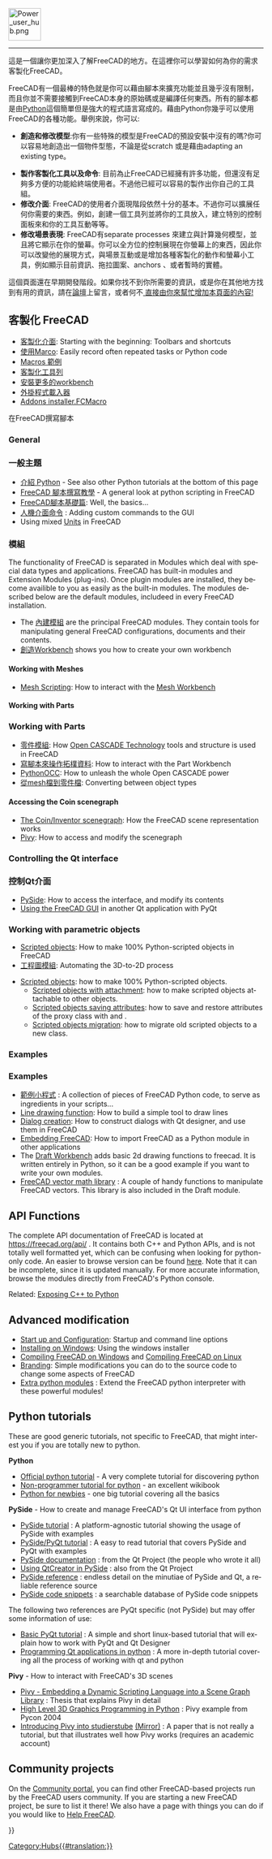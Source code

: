 <languages/>
{{TOCright}}
[[Image:Power_user_hub.png|64px]]
----

<div class="mw-translate-fuzzy">
這是一個讓你更加深入了解FreeCAD的地方。在這裡你可以學習如何為你的需求客製化FreeCAD。
</div>

<div class="mw-translate-fuzzy">
FreeCAD有一個最棒的特色就是你可以藉由腳本來擴充功能並且幾乎沒有限制，而且你並不需要接觸到FreeCAD本身的原始碼或是編譯任何東西。所有的腳本都是由[http://en.wikipedia.org/wiki/Python_(programming_language) Python]這個簡單但是強大的程式語言寫成的。藉由Python你幾乎可以使用FreeCAD的各種功能。舉例來說，你可以:
* '''創造和修改模型''':你有一些特殊的模型是FreeCAD的預設安裝中沒有的嗎?你可以容易地創造出一個物件型態，不論是從scratch 或是藉由adapting an existing type。

* '''製作客製化工具以及命令''': 目前為止FreeCAD已經擁有許多功能，但還沒有足夠多方便的功能給終端使用者。不過他已經可以容易的製作出你自己的工具組。
* '''修改介面''': FreeCAD的使用者介面現階段依然十分的基本。不過你可以擴展任何你需要的東西。例如，創建一個工具列並將你的工具放入，建立特別的控制面板來和你的工具互動等等。 
*'''修改場景表現''': FreeCAD有separate processes 來建立與計算幾何模型，並且將它顯示在你的螢幕。你可以全方位的控制展現在你螢幕上的東西，因此你可以改變他的展現方式，與場景互動或是增加各種客製化的動作和螢幕小工具，例如顯示目前資訊、拖拉圖案、anchors 、或者暫時的實體。
</div>

這個頁面還在早期開發階段。如果你找不到你所需要的資訊，或是你在其他地方找到有用的資訊，請在[http://forum.freecad.org/ 論壇]上留言，或者何不[[Help_FreeCAD| 直接由你來幫忙增加本頁面的內容!]]

<span id="Customizing_FreeCAD"></span>
== 客製化 FreeCAD ==

* [[Interface Customization|客製化介面]]: Starting with the beginning: Toolbars and shortcuts
* [[Macros|使用Marco]]: Easily record often repeated tasks or Python code
* [[Macros_recipes|Macros 範例]]
* [[Customize_Toolbars|客製化工具列]]
* [[Installing_more_workbenches|安裝更多的workbench]]
* [http://forum.freecad.org/viewtopic.php?t=10556 外掛程式載入器]
* [https://github.com/FreeCAD/FreeCAD-addons Addons installer.FCMacro]

<span id="Scripting_in_FreeCAD"></span>
在FreeCAD撰寫腳本

<div lang="en" dir="ltr" class="mw-content-ltr">
===General===
</div>

<div class="mw-translate-fuzzy">
===一般主題===
* [[Introduction to Python| 介紹 Python]] - See also other Python tutorials at the bottom of this page
* [[Python scripting tutorial|FreeCAD 腳本撰寫教學]] - A general look at python scripting in FreeCAD
* [[FreeCAD Scripting Basics |FreeCAD腳本基礎篇]]: Well, the basics...
* [[Gui Command |人機介面命令]] : Adding custom commands to the GUI
* Using mixed [[Units]] in FreeCAD
</div>

<span id="Modules"></span>
=== 模組 ===

<div lang="en" dir="ltr" class="mw-content-ltr">
The functionality of FreeCAD is separated in Modules which deal with special data types and applications. FreeCAD has built-in modules and Extension Modules (plug-ins). Once plugin modules are installed, they become availible to you as easily as the built-in modules. The modules described below are the default modules, includeed in every FreeCAD installation.
</div>

<div class="mw-translate-fuzzy">
* The [[Builtin modules|內建模組]] are the principal FreeCAD modules. They contain tools for manipulating general FreeCAD configurations, documents and their contents.
* [[Workbench creation| 創造Workbench]] shows you how to create your own workbench
</div>

<div lang="en" dir="ltr" class="mw-content-ltr">
====Working with Meshes====
</div>

<div lang="en" dir="ltr" class="mw-content-ltr">
* [[Mesh Scripting|Mesh Scripting]]: How to interact with the [[Mesh_Workbench|Mesh Workbench]]
</div>

<div lang="en" dir="ltr" class="mw-content-ltr">
====Working with Parts====
</div>

<div class="mw-translate-fuzzy">
===Working with Parts===
* [[Part_Workbench|零件模組]]: How [http://en.wikipedia.org/wiki/Open_CASCADE Open CASCADE Technology] tools and structure is used in FreeCAD
* [[Topological data scripting |寫腳本來操作拓樸資料]]: How to interact with the Part Workbench
* [[PythonOCC]]: How to unleash the whole Open CASCADE power
* [[Mesh to Part|從mesh檔到零件檔]]: Converting between object types
</div>

<div lang="en" dir="ltr" class="mw-content-ltr">
====Accessing the Coin scenegraph====
</div>

<div lang="en" dir="ltr" class="mw-content-ltr">
* [[Scenegraph|The Coin/Inventor scenegraph]]: How the FreeCAD scene representation works
* [[Pivy|Pivy]]: How to access and modify the scenegraph
</div>

<div lang="en" dir="ltr" class="mw-content-ltr">
===Controlling the Qt interface===
</div>

<div class="mw-translate-fuzzy">
===控制Qt介面===
* [[PySide]]: How to access the interface, and modify its contents
* [[Embedding FreeCADGui|Using the FreeCAD GUI]] in another Qt application with PyQt
</div>

<span id="Working_with_parametric_objects"></span>
<div class="mw-translate-fuzzy">
===Working with parametric objects===
* [[Scripted objects]]: How to make 100% Python-scripted objects in FreeCAD
* [[Drawing Workbench |工程圖模組]]: Automating the 3D-to-2D process
</div>

<div lang="en" dir="ltr" class="mw-content-ltr">
* [[Scripted_objects|Scripted objects]]: how to make 100% Python-scripted objects.
** [[Scripted_objects_with_attachment|Scripted objects with attachment]]: how to make scripted objects attachable to other objects.
** [[Scripted_objects_saving_attributes|Scripted objects saving attributes]]: how to save and restore attributes of the proxy class with {{incode|dumps}} and {{incode|loads}}.
** [[Scripted_objects_migration|Scripted objects migration]]: how to migrate old scripted objects to a new class.
</div>

<div lang="en" dir="ltr" class="mw-content-ltr">
===Examples===
</div>

<div class="mw-translate-fuzzy">
===Examples===
* [[Code snippets |範例小程式]] : A collection of pieces of FreeCAD Python code, to serve as ingredients in your scripts...
* [[Line drawing function]]: How to build a simple tool to draw lines
* [[Dialog creation]]: How to construct dialogs with Qt designer, and use them in FreeCAD
* [[Embedding FreeCAD]]: How to import FreeCAD as a Python module in other applications
* The [[Draft Workbench]] adds basic 2d drawing functions to freecad. It is written entirely in Python, so it can be a good example if you want to write your own modules.
* [[FreeCAD vector math library]] : A couple of handy functions to manipulate FreeCAD vectors. This library is also included in the Draft module.
</div>

<div lang="en" dir="ltr" class="mw-content-ltr">
== API Functions ==
</div>

<div lang="en" dir="ltr" class="mw-content-ltr">
The complete API documentation of FreeCAD is located at https://freecad.org/api/ . It contains both C++ and Python APIs, and is not totally well formatted yet, which can be confusing when looking for python-only code. An easier to browse version can be found [[:Category:API|here]]. Note that it can be incomplete, since it is updated manually. For more accurate information, browse the modules directly from FreeCAD's Python console.
</div>

<div lang="en" dir="ltr" class="mw-content-ltr">
Related: [[Exposing_C%2B%2B_to_Python|Exposing C++ to Python]]
</div>

<div lang="en" dir="ltr" class="mw-content-ltr">
== Advanced modification ==
</div>

<div lang="en" dir="ltr" class="mw-content-ltr">
* [[Start_up_and_Configuration|Start up and Configuration]]: Startup and command line options
* [[Installing_on_Windows|Installing on Windows]]: Using the windows installer
* [[Compile_on_Windows|Compiling FreeCAD on Windows]] and [[Compile_on_Linux|Compiling FreeCAD on Linux]]
* [[Branding|Branding]]: Simple modifications you can do to the source code to change some aspects of FreeCAD
* [[Extra_python_modules|Extra python modules]] : Extend the FreeCAD python interpreter with these powerful modules!
</div>

<div lang="en" dir="ltr" class="mw-content-ltr">
== Python tutorials ==
</div>

<div lang="en" dir="ltr" class="mw-content-ltr">
These are good generic tutorials, not specific to FreeCAD, that might interest you if you are totally new to python.
</div>

<div lang="en" dir="ltr" class="mw-content-ltr">
'''Python'''
* [https://docs.python.org/3/tutorial/index.html Official python tutorial] - A very complete tutorial for discovering python
* [https://en.wikibooks.org/wiki/Non-Programmer%27s_Tutorial_for_Python_3 Non-programmer tutorial for python] - an excellent wikibook
* [http://npt.cc.rsu.ru/user/wanderer/ODP/Python_for_Newbies.htm Python for newbies] - one big tutorial covering all the basics
</div>

<div lang="en" dir="ltr" class="mw-content-ltr">
'''PySide''' - How to create and manage FreeCAD's Qt UI interface from python
* [http://zetcode.com/gui/pysidetutorial/ PySide tutorial] : A platform-agnostic tutorial showing the usage of PySide with examples
* [http://www.pythoncentral.io/series/python-pyside-pyqt-tutorial/ PySide/PyQt tutorial] : A easy to read tutorial that covers PySide and PyQt with examples
* [http://qt-project.org/wiki/PySideDocumentation PySide documentation] : from the Qt Project (the people who wrote it all)
* [http://qt-project.org/wiki/QtCreator_and_PySide Using QtCreator in PySide] : also from the Qt Project
* [http://srinikom.github.io/pyside-docs/index.html PySide reference] : endless detail on the minutiae of PySide and Qt, a reliable reference source
* [http://nullege.com/codes/search?cq=PySide PySide code snippets] : a searchable database of PySide code snippets
</div>

<div lang="en" dir="ltr" class="mw-content-ltr">
The following two references are PyQt specific (not PySide) but may offer some information of use:
* [http://www.cs.usfca.edu/~afedosov/qttut/ Basic PyQt tutorial] : A simple and short linux-based tutorial that will explain how to work with PyQt and Qt Designer
* [http://vizzzion.org/?id=pyqt Programming Qt applications in python] : A more in-depth tutorial covering all the process of working with qt and python
</div>

<div lang="en" dir="ltr" class="mw-content-ltr">
'''Pivy''' - How to interact with FreeCAD's 3D scenes
* [http://citeseerx.ist.psu.edu/viewdoc/download?doi=10.1.1.108.947&rep=rep1&type=pdf Pivy - Embedding a Dynamic Scripting Language into a Scene Graph Library] : Thesis that explains Pivy in detail
* [http://ftp.ntua.gr/mirror/python/pycon/dc2004/papers/47/ High Level 3D Graphics Programming in Python] : Pivy example from Pycon 2004
* [https://www.semanticscholar.org/paper/Integrating-Pivy-into-Studierstube-4.2-Gruber/08c9a89c8326c87f81c2d83428029fbfb6c2ae64 Introducing Pivy into studierstube] [https://www.researchgate.net/publication/228737136_Integrating_Pivy_into_Studierstube_42 (Mirror)] : A paper that is not really a tutorial, but that illustrates well how Pivy works (requires an academic account)
</div>

<div lang="en" dir="ltr" class="mw-content-ltr">
== Community projects ==
</div> 

<div lang="en" dir="ltr" class="mw-content-ltr">
On the [[FreeCAD Community Portal|Community portal]], you can find other FreeCAD-based projects run by the FreeCAD users community. If you are starting a new FreeCAD project, be sure to list it there! We also have a page with things you can do if you would like to [[Help FreeCAD|Help FreeCAD]].
</div>


{{Powerdocnavi{{#translation:}}}}
[[Category:Hubs{{#translation:}}]]